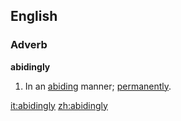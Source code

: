==English==
===Adverb===
'''abidingly'''
# In an [[abiding]] manner; [[permanently]].

[[it:abidingly]]
[[zh:abidingly]]